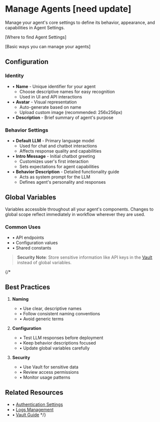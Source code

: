 # Manage Agents [need update]

Manage your agent's core settings to define its behavior, appearance, and capabilities in Agent Settings.

[Where to find Agent Settings]

[Basic ways you can manage your agents]

<Arcade src="https://demo.arcade.software/SlE2b4llRxs1HP7PNwqP?embed&embed_mobile=tab&embed_desktop=inline&show_copy_link=true" title="Agent Overview | SmythOS" /> 

## Configuration

### Identity
- • **Name** - Unique identifier for your agent
    - Choose descriptive names for easy recognition
    - Used in UI and API interactions
- • **Avatar** - Visual representation
    - Auto-generate based on name
    - Upload custom image (recommended: 256x256px)
- • **Description** - Brief summary of agent's purpose

### Behavior Settings
- • **Default LLM** - Primary language model
    - Used for chat and chatbot interactions
    - Affects response quality and capabilities
- • **Intro Message** - Initial chatbot greeting
    - Customizes user's first interaction
    - Sets expectations for agent capabilities
- • **Behavior Description** - Detailed functionality guide
    - Acts as system prompt for the LLM
    - Defines agent's personality and responses

## Global Variables

Variables accessible throughout all your agent's components. Changes to global scope reflect immediately in workflow wherever they are used.

### Common Uses
- • API endpoints
- • Configuration values
- • Shared constants

> **Security Note**: Store sensitive information like API keys in the [Vault](/docs/agent-studio/key-concepts/vault) instead of global variables.

{/*
## Best Practices

1. **Naming**
   - • Use clear, descriptive names
   - • Follow consistent naming conventions
   - • Avoid generic terms

2. **Configuration**
   - • Test LLM responses before deployment
   - • Keep behavior descriptions focused
   - • Update global variables carefully

3. **Security**
   - • Use Vault for sensitive data
   - • Review access permissions
   - • Monitor usage patterns

## Related Resources
- • [Authentication Settings](/docs/agent-studio/agent-settings/authentication)
- • [Logs Management](/docs/agent-studio/manage-agents/logs)
- • [Vault Guide](/docs/agent-studio/key-concepts/vault)
*/}